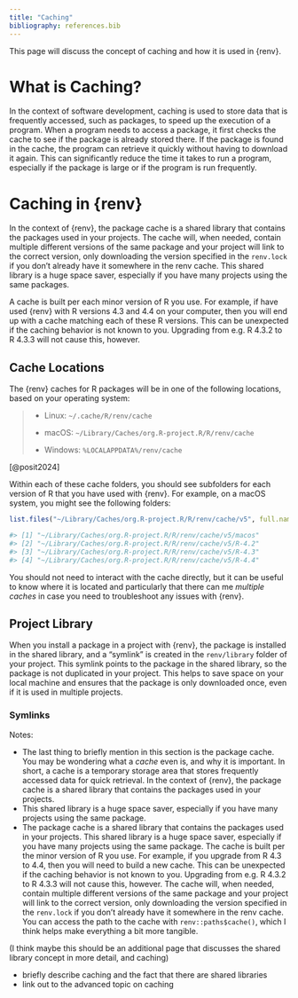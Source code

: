 ```yaml
---
title: "Caching"
bibliography: references.bib
---
```


This page will discuss the concept of caching and how it is used in {renv}.

<!-- -   briefly describe caching and the fact that there are shared libraries -->
<!-- -   discuss how {renv} uses caching -->
<!--     -   shared {renv} library for packages on local system -->
<!--     -   installation of packages, and checks for packages first in the shared library -->
<!--     -   "symlinks" to the shared library in `renv/library` -->


# What is Caching?

In the context of software development, caching is used to store data that is frequently accessed, such as packages, to speed up the execution of a program. When a program needs to access a package, it first checks the cache to see if the package is already stored there. If the package is found in the cache, the program can retrieve it quickly without having to download it again. This can significantly reduce the time it takes to run a program, especially if the package is large or if the program is run frequently.

# Caching in {renv}

In the context of {renv}, the package cache is a shared library that contains the packages used in your projects. The cache will, when needed, contain multiple different versions of the same package and your project will link to the correct version, only downloading the version specified in the `renv.lock` if you don't already have it somewhere in the renv cache. This shared library is a huge space saver, especially if you have many projects using the same packages. 

A cache is built per each minor version of R you use. For example, if have used {renv} with R versions 4.3 and 4.4 on your computer, then you will end up with a cache matching each of these R versions. This can be unexpected if the caching behavior is not known to you. Upgrading from e.g. R 4.3.2 to R 4.3.3 will not cause this, however. 

## Cache Locations

The {renv} caches for R packages will be in one of the following locations, based on your operating system:

> -   Linux: `~/.cache/R/renv/cache`
>
> -   macOS: `~/Library/Caches/org.R-project.R/R/renv/cache`
>
> -   Windows: `%LOCALAPPDATA%/renv/cache`

[@posit2024]

Within each of these cache folders, you should see subfolders for each version of R that you have used with {renv}. For example, on a macOS system, you might see the following folders:

``` r
list.files("~/Library/Caches/org.R-project.R/R/renv/cache/v5", full.names = T)

#> [1] "~/Library/Caches/org.R-project.R/R/renv/cache/v5/macos"
#> [2] "~/Library/Caches/org.R-project.R/R/renv/cache/v5/R-4.2"
#> [3] "~/Library/Caches/org.R-project.R/R/renv/cache/v5/R-4.3"
#> [4] "~/Library/Caches/org.R-project.R/R/renv/cache/v5/R-4.4"
```

You should not need to interact with the cache directly, but it can be useful to know where it is located and particularly that there can me *multiple caches* in case you need to troubleshoot any issues with {renv}.

## Project Library

When you install a package in a project with {renv}, the package is installed in the shared library, and a "symlink" is created in the `renv/library` folder of your project. This symlink points to the package in the shared library, so the package is not duplicated in your project. This helps to save space on your local machine and ensures that the package is only downloaded once, even if it is used in multiple projects.

### Symlinks

Notes:

-   The last thing to briefly mention in this section is the package cache. You may be wondering what a *cache* even is, and why it is important. In short, a cache is a temporary storage area that stores frequently accessed data for quick retrieval. In the context of {renv}, the package cache is a shared library that contains the packages used in your projects.
-   This shared library is a huge space saver, especially if you have many projects using the same package.
-   The package cache is a shared library that contains the packages used in your projects. This shared library is a huge space saver, especially if you have many projects using the same package. The cache is built per the minor version of R you use. For example, if you upgrade from R 4.3 to 4.4, then you will need to build a new cache. This can be unexpected if the caching behavior is not known to you. Upgrading from e.g. R 4.3.2 to R 4.3.3 will not cause this, however. The cache will, when needed, contain multiple different versions of the same package and your project will link to the correct version, only downloading the version specified in the `renv.lock` if you don't already have it somewhere in the renv cache. You can access the path to the cache with `renv::paths$cache()`, which I think helps make everything a bit more tangible.

(I think maybe this should be an additional page that discusses the shared library concept in more detail, and caching)

-   briefly describe caching and the fact that there are shared libraries
-   link out to the advanced topic on caching
